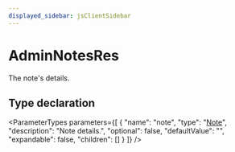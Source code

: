 ```yaml
---
displayed_sidebar: jsClientSidebar
---
```



# AdminNotesRes

The note's details.

## Type declaration

<ParameterTypes parameters={[
  {
    "name": "note",
    "type": "[Note](../classes/internal.Note.mdx)",
    "description": "Note details.",
    "optional": false,
    "defaultValue": "",
    "expandable": false,
    "children": []
  }
]} />
